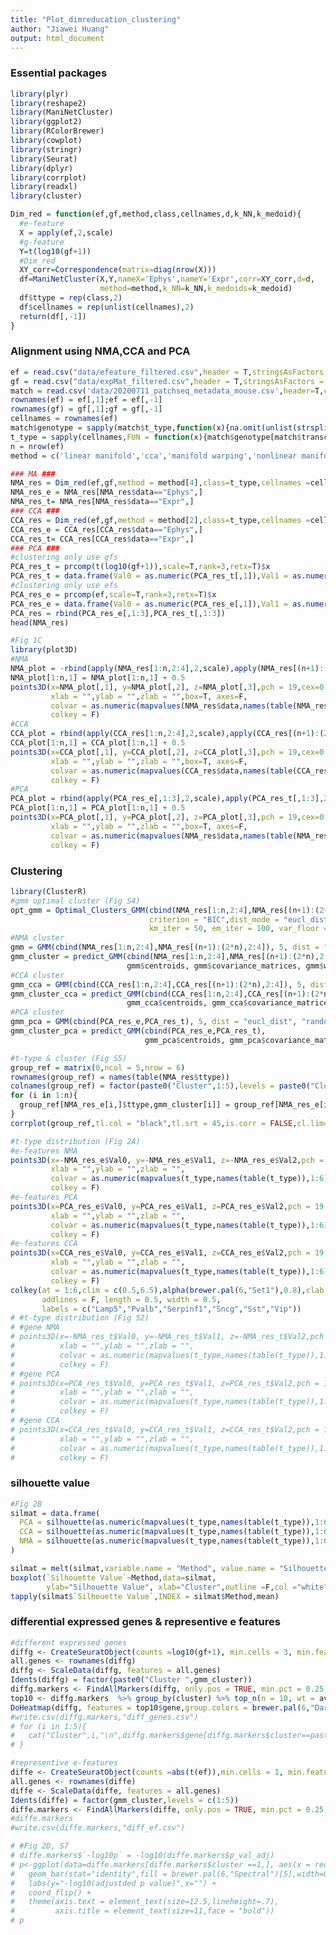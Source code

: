 ---
title: "Plot_dimreducation_clustering"
author: "Jiawei Huang"
output: html_document
---

### Essential packages

```{r}
library(plyr)
library(reshape2)
library(ManiNetCluster)
library(ggplot2)
library(RColorBrewer)
library(cowplot)
library(stringr)
library(Seurat)
library(dplyr)
library(corrplot)
library(readxl)
library(cluster)

Dim_red = function(ef,gf,method,class,cellnames,d,k_NN,k_medoid){
  #e-feature
  X = apply(ef,2,scale)
  #g-feature
  Y=t(log10(gf+1))
  #Dim_red
  XY_corr=Correspondence(matrix=diag(nrow(X)))
  df=ManiNetCluster(X,Y,nameX='Ephys',nameY='Expr',corr=XY_corr,d=d,
                    method=method,k_NN=k_NN,k_medoids=k_medoid)
  df$ttype = rep(class,2)
  df$cellnames = rep(unlist(cellnames),2)
  return(df[,-1])
}
```

### Alignment using NMA,CCA and PCA

```{r}
ef = read.csv("data/efeature_filtered.csv",header = T,stringsAsFactors = F)
gf = read.csv("data/expMat_filtered.csv",header = T,stringsAsFactors = F)
match = read.csv('data/20200711_patchseq_metadata_mouse.csv',header=T,check.names = F,stringsAsFactors = F)
rownames(ef) = ef[,1];ef = ef[,-1]
rownames(gf) = gf[,1];gf = gf[,-1]
cellnames = rownames(ef)
match$genotype = sapply(match$t_type,function(x){na.omit(unlist(strsplit(x, " ")))[1]})
t_type = sapply(cellnames,FUN = function(x){match$genotype[match$transcriptomics_sample_id==x]})
n = nrow(ef)
method = c('linear manifold','cca','manifold warping','nonlinear manifold aln','nonlinear manifold warp')

### MA ###
NMA_res = Dim_red(ef,gf,method = method[4],class=t_type,cellnames =cellnames,d=3L,k_NN=2L,k_medoid=5L)
NMA_res_e = NMA_res[NMA_res$data=="Ephys",]
NMA_res_t= NMA_res[NMA_res$data=="Expr",]
### CCA ###
CCA_res = Dim_red(ef,gf,method = method[2],class=t_type,cellnames =cellnames,d=3L,k_NN=2L,k_medoid=5L)
CCA_res_e = CCA_res[CCA_res$data=="Ephys",]
CCA_res_t= CCA_res[CCA_res$data=="Expr",]
### PCA ###
#clustering only use gfs
PCA_res_t = prcomp(t(log10(gf+1)),scale=T,rank=3,retx=T)$x
PCA_res_t = data.frame(Val0 = as.numeric(PCA_res_t[,1]),Val1 = as.numeric(PCA_res_t[,2]),Val2 = as.numeric(PCA_res_t[,3]))
#clustering only use efs
PCA_res_e = prcomp(ef,scale=T,rank=3,retx=T)$x
PCA_res_e = data.frame(Val0 = as.numeric(PCA_res_e[,1]),Val1 = as.numeric(PCA_res_e[,2]),Val2 = as.numeric(PCA_res_e[,3]))
PCA_res = rbind(PCA_res_e[,1:3],PCA_res_t[,1:3])
head(NMA_res)

#Fig 1C
library(plot3D)
#NMA
NMA_plot = -rbind(apply(NMA_res[1:n,2:4],2,scale),apply(NMA_res[(n+1):(2*n),2:4],2,scale))
NMA_plot[1:n,1] = NMA_plot[1:n,1] + 0.5
points3D(x=NMA_plot[,1], y=NMA_plot[,2], z=NMA_plot[,3],pch = 19,cex=0.5,bty="g",ticktype = "detailed", theta = 40, phi = 10,
         xlab = "",ylab = "",zlab = "",box=T, axes=F,
         colvar = as.numeric(mapvalues(NMA_res$data,names(table(NMA_res$data)),1:2)),col = alpha(brewer.pal(6,"Spectral")[c(1,6)],c(0.8,0.8)),
         colkey = F)
#CCA
CCA_plot = rbind(apply(CCA_res[1:n,2:4],2,scale),apply(CCA_res[(n+1):(2*n),2:4],2,scale))
CCA_plot[1:n,1] = CCA_plot[1:n,1] + 0.5
points3D(x=CCA_plot[,1], y=CCA_plot[,2], z=CCA_plot[,3],pch = 19,cex=0.5,bty="g",ticktype = "detailed", theta = 40, phi = 10,
         xlab = "",ylab = "",zlab = "",box=T, axes=F,
         colvar = as.numeric(mapvalues(CCA_res$data,names(table(CCA_res$data)),1:2)),col = alpha(brewer.pal(6,"Spectral")[c(1,6)],c(0.8,0.8)),
         colkey = F)
#PCA
PCA_plot = rbind(apply(PCA_res_e[,1:3],2,scale),apply(PCA_res_t[,1:3],2,scale))
PCA_plot[1:n,1] = PCA_plot[1:n,1] + 0.5
points3D(x=PCA_plot[,1], y=PCA_plot[,2], z=PCA_plot[,3],pch = 19,cex=0.5,bty="g",ticktype = "detailed", theta = 40, phi = 10,
         xlab = "",ylab = "",zlab = "",box=T, axes=F,
         colvar = as.numeric(mapvalues(NMA_res$data,names(table(NMA_res$data)),1:2)),col = alpha(brewer.pal(6,"Spectral")[c(1,6)],c(0.8,0.8)),
         colkey = F)
```

### Clustering

```{r}
library(ClusterR)
#gmm optimal cluster (Fig S4)
opt_gmm = Optimal_Clusters_GMM(cbind(NMA_res[1:n,2:4],NMA_res[(n+1):(2*n),2:4]), max_clusters = 10,
                               criterion = "BIC",dist_mode = "eucl_dist", seed_mode = "random_subset",
                               km_iter = 50, em_iter = 100, var_floor = 1e-10,plot_data = T)
#NMA cluster
gmm = GMM(cbind(NMA_res[1:n,2:4],NMA_res[(n+1):(2*n),2:4]), 5, dist = "eucl_dist", "random_subset", 10, 50,seed=1)
gmm_cluster = predict_GMM(cbind(NMA_res[1:n,2:4],NMA_res[(n+1):(2*n),2:4]),
                          gmm$centroids, gmm$covariance_matrices, gmm$weights)$cluster_labels +1
#CCA cluster
gmm_cca = GMM(cbind(CCA_res[1:n,2:4],CCA_res[(n+1):(2*n),2:4]), 5, dist = "eucl_dist", "random_subset", 10, 50,seed=1)
gmm_cluster_cca = predict_GMM(cbind(CCA_res[1:n,2:4],CCA_res[(n+1):(2*n),2:4]),
                          gmm_cca$centroids, gmm_cca$covariance_matrices, gmm_cca$weights)$cluster_labels +1
#PCA cluster
gmm_pca = GMM(cbind(PCA_res_e,PCA_res_t), 5, dist = "eucl_dist", "random_subset", 10, 50,seed=1)
gmm_cluster_pca = predict_GMM(cbind(PCA_res_e,PCA_res_t),
                              gmm_pca$centroids, gmm_pca$covariance_matrices,gmm_pca$weights)$cluster_labels +1

#t-type & cluster (Fig S5)
group_ref = matrix(0,ncol = 5,nrow = 6)
rownames(group_ref) = names(table(NMA_res$ttype))
colnames(group_ref) = factor(paste0("Cluster",1:5),levels = paste0("Cluster",1:5))
for (i in 1:n){
  group_ref[NMA_res_e[i,]$ttype,gmm_cluster[i]] = group_ref[NMA_res_e[i,]$ttype,gmm_cluster[i]] + 1
}
corrplot(group_ref,tl.col = "black",tl.srt = 45,is.corr = FALSE,cl.lim=c(0,1300))

#t-type distribution (Fig 2A)
#e-features NMA
points3D(x=-NMA_res_e$Val0, y=-NMA_res_e$Val1, z=-NMA_res_e$Val2,pch = 19,cex=0.5,bty="g",ticktype = "detailed", theta = 40, phi = 10,
         xlab = "",ylab = "",zlab = "",
         colvar = as.numeric(mapvalues(t_type,names(table(t_type)),1:6)),col =alpha(brewer.pal(6,"Set1"),0.8),
         colkey = F)
#e-features PCA
points3D(x=PCA_res_e$Val0, y=PCA_res_e$Val1, z=PCA_res_e$Val2,pch = 19,cex=0.5,bty="g",ticktype = "detailed", theta = 40, phi = 10,
         xlab = "",ylab = "",zlab = "",
         colvar = as.numeric(mapvalues(t_type,names(table(t_type)),1:6)),col =alpha(brewer.pal(6,"Set1"),0.8),
         colkey = F)
#e-features CCA
points3D(x=CCA_res_e$Val0, y=CCA_res_e$Val1, z=CCA_res_e$Val2,pch = 19,cex=0.5,bty="g",ticktype = "detailed", theta = 40, phi = 10,
         xlab = "",ylab = "",zlab = "",
         colvar = as.numeric(mapvalues(t_type,names(table(t_type)),1:6)),col =alpha(brewer.pal(6,"Set1"),0.8),
         colkey = F)
colkey(at = 1:6,clim = c(0.5,6.5),alpha(brewer.pal(6,"Set1"),0.8),clab = "t-types", 
       addlines = F, length = 0.5, width = 0.5,
       labels = c("Lamp5","Pvalb","Serpinf1","Sncg","Sst","Vip"))
# #t-type distribution (Fig S2)
# #gene NMA
# points3D(x=-NMA_res_t$Val0, y=-NMA_res_t$Val1, z=-NMA_res_t$Val2,pch = 19,cex=0.5,bty="g",ticktype = "detailed", theta = 40, phi = 10,
#          xlab = "",ylab = "",zlab = "",
#          colvar = as.numeric(mapvalues(t_type,names(table(t_type)),1:6)),col =alpha(brewer.pal(6,"Set1"),0.8),
#          colkey = F)
# #gene PCA
# points3D(x=PCA_res_t$Val0, y=PCA_res_t$Val1, z=PCA_res_t$Val2,pch = 19,cex=0.5,bty="g",ticktype = "detailed", theta = 40, phi = 10,
#          xlab = "",ylab = "",zlab = "",
#          colvar = as.numeric(mapvalues(t_type,names(table(t_type)),1:6)),col =alpha(brewer.pal(6,"Set1"),0.8),
#          colkey = F)
# #gene CCA
# points3D(x=CCA_res_t$Val0, y=CCA_res_t$Val1, z=CCA_res_t$Val2,pch = 19,cex=0.5,bty="g",ticktype = "detailed", theta = 40, phi = 10,
#          xlab = "",ylab = "",zlab = "",
#          colvar = as.numeric(mapvalues(t_type,names(table(t_type)),1:6)),col =alpha(brewer.pal(6,"Set1"),0.8),
#          colkey = F)
```

### silhouette value

```{r}
#Fig 2B
silmat = data.frame(
  PCA = silhouette(as.numeric(mapvalues(t_type,names(table(t_type)),1:6)), dist = dist(PCA_res_e[,1:3]))[,3],
  CCA = silhouette(as.numeric(mapvalues(t_type,names(table(t_type)),1:6)), dist = dist(CCA_res_e[,2:4]))[,3],
  NMA = silhouette(as.numeric(mapvalues(t_type,names(table(t_type)),1:6)), dist = dist(NMA_res_e[,2:4]))[,3]
)

silmat = melt(silmat,variable.name = "Method", value.name = "Silhouette Value")
boxplot(`Silhouette Value`~Method,data=silmat,
        ylab="Silhouette Value", xlab="Cluster",outline =F,col ="white",ylim=c(-1,1))
tapply(silmat$`Silhouette Value`,INDEX = silmat$Method,mean)
```

### differential expressed genes & representive e features

```{r}
#different expressed genes 
diffg <- CreateSeuratObject(counts =log10(gf+1), min.cells = 3, min.features = 200)
all.genes <- rownames(diffg)
diffg <- ScaleData(diffg, features = all.genes)
Idents(diffg) = factor(paste0("Cluster ",gmm_cluster))
diffg.markers <- FindAllMarkers(diffg, only.pos = TRUE, min.pct = 0.25, logfc.threshold = 0.25)
top10 <- diffg.markers  %>% group_by(cluster) %>% top_n(n = 10, wt = avg_logFC)
DoHeatmap(diffg, features = top10$gene,group.colors = brewer.pal(6,"Dark2")[1:5],angle = 30,size = 5) + NoLegend()
#write.csv(diffg.markers,"diff_genes.csv")
# for (i in 1:5){
#   cat("Cluster",i,"\n",diffg.markers$gene[diffg.markers$cluster==paste0("Cluster ",i)],"\n")
# }

#representive e-features
diffe <- CreateSeuratObject(counts =abs(t(ef)),min.cells = 1, min.features = 1)
all.genes <- rownames(diffe)
diffe <- ScaleData(diffe, features = all.genes)
Idents(diffe) = factor(gmm_cluster,levels = c(1:5))
diffe.markers <- FindAllMarkers(diffe, only.pos = TRUE, min.pct = 0.25, logfc.threshold = 0.25)
#diffe.markers
#write.csv(diffe.markers,"diff_ef.csv")

# #Fig 2D, S7
# diffe.markers$`-log10p` = -log10(diffe.markers$p_val_adj)
# p<-ggplot(data=diffe.markers[diffe.markers$cluster ==1,], aes(x = reorder(factor(stringr::str_wrap(gene,15)),`-log10p`), y=`-log10p`)) + labs(y="enrichment")+
#   geom_bar(stat="identity",fill = brewer.pal(6,"Spectral")[5],width=0.4)+ theme_minimal() + 
#   labs(y="-log10(adjustded p value)",x="") +
#   coord_flip() + 
#   theme(axis.text = element_text(size=12.5,lineheight=.7),
#         axis.title = element_text(size=11,face = "bold")) 
# p
```

